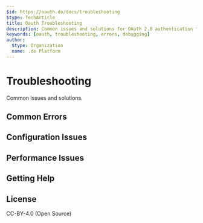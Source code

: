```yaml
---
$id: https://oauth.do/docs/troubleshooting
$type: TechArticle
title: Oauth Troubleshooting
description: Common issues and solutions for OAuth 2.0 authentication flows
keywords: [oauth, troubleshooting, errors, debugging]
author:
  $type: Organization
  name: .do Platform
---
```


# Troubleshooting

Common issues and solutions.

## Common Errors

## Configuration Issues

## Performance Issues

## Getting Help

## License

CC-BY-4.0 (Open Source)
